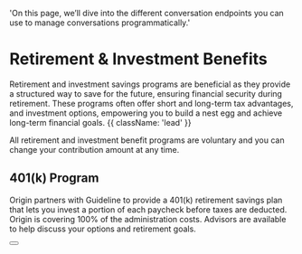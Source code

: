   'On this page, we’ll dive into the different conversation endpoints you can use to manage conversations programmatically.'

# Retirement & Investment Benefits
Retirement and investment savings programs are beneficial as they provide a structured way to save for the future, ensuring financial security during retirement. These programs often offer short and long-term tax advantages, and investment options, empowering you to build a nest egg and achieve long-term financial goals. {{ className: 'lead' }}

<Note>
 All retirement and investment benefit programs are voluntary and you can change your contribution amount at any time.
</Note>

## 401(k) Program

Origin partners with Guideline to provide a 401(k) retirement savings plan that lets you invest a portion of each paycheck before taxes are deducted. Origin is covering 100% of the administration costs. Advisors are available to help discuss your options and retirement goals.

<div className="not-prose">
  <Button
    href="benefits/benefits-401k.pdf"
    variant="text"
    arrow="right"
    children="Click here to view specific program information"
  />
</div>
